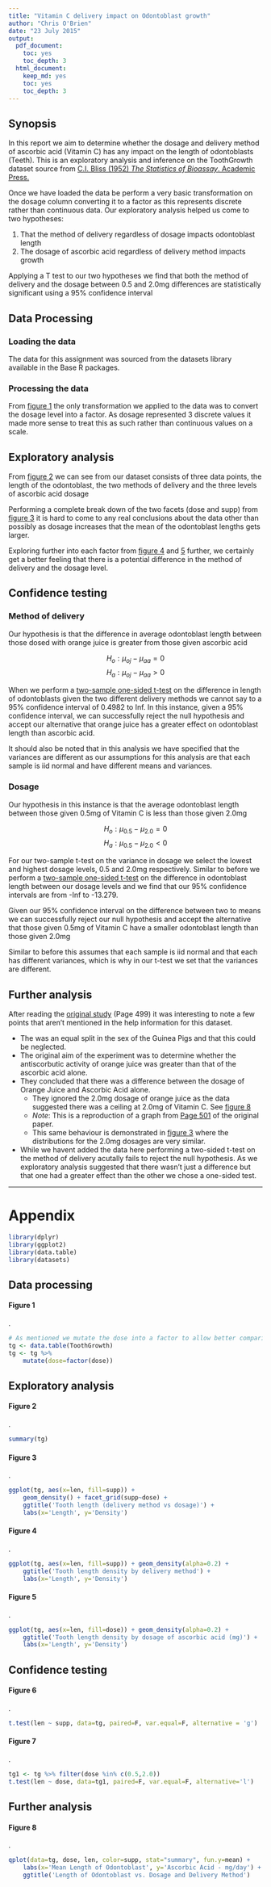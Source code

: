 ```yaml
---
title: "Vitamin C delivery impact on Odontoblast growth"
author: "Chris O'Brien"
date: "23 July 2015"
output:
  pdf_document:
    toc: yes
    toc_depth: 3
  html_document:
    keep_md: yes
    toc: yes
    toc_depth: 3
---
```


## Synopsis

In this report we aim to determine whether the dosage and delivery method of ascorbic acid (Vitamin C) has any impact on the length of odontoblasts (Teeth). This is an exploratory analysis and inference on the ToothGrowth dataset source from [C.I. Bliss (1952) *The Statistics of Bioassay*. Academic Press.][1] 

Once we have loaded the data be perform a very basic transformation on the dosage column converting it to a factor as this represents discrete rather than continuous data. Our exploratory analysis helped us come to two hypotheses:

1. That the method of delivery regardless of dosage impacts odontoblast length 
2. The dosage of ascorbic acid regardless of delivery method impacts growth

Applying a T test to our two hypotheses we find that both the method of delivery and the dosage between 0.5 and 2.0mg differences are statistically significant using a 95% confidence interval

## Data Processing

### Loading the data

The data for this assignment was sourced from the datasets library available in the Base R packages.

### Processing the data

From [figure 1](#figure1) the only transformation we applied to the data was to convert the dosage level into a factor. As dosage represented 3 discrete values it made more sense to treat this as such rather than continuous values on a scale.

## Exploratory analysis

From [figure 2](#figure2) we can see from our dataset consists of three data points, the length of the odontoblast, the two methods of delivery and the three levels of ascorbic acid dosage

Performing a complete break down of the two facets (dose and supp) from [figure 3](#figure3) it is hard to come to any real conclusions about the data other than possibly as dosage increases that the mean of the odontoblast lengths gets larger. 

Exploring further into each factor from [figure 4](#figure4) and [5](#figure5) further, we certainly get a better feeling that there is a potential difference in the method of delivery and the dosage level.

## Confidence testing

### Method of delivery

Our hypothesis is that the difference in average odontoblast length between those dosed with orange juice is greater from those given ascorbic acid

$$H_{o} : \mu_{oj} - \mu_{aa} = 0 $$
$$H_{a} : \mu_{oj} - \mu_{aa} > 0 $$

When we perform a [two-sample one-sided t-test](#figure6) on the difference in length of odontoblasts given the two different delivery methods we cannot say to a 95% confidence interval of 0.4982 to Inf. In this instance, given a 95% confidence interval, we can successfully reject the null hypothesis and accept our alternative that orange juice has a greater effect on odontoblast length than ascorbic acid.

It should also be noted that in this analysis we have specified that the variances are different as our assumptions for this analysis are that each sample is iid normal and have different means and variances.

### Dosage

Our hypothesis in this instance is that the average odontoblast length between those given 0.5mg of Vitamin C is less than those given 2.0mg

$$H_{o} : \mu_{0.5} - \mu_{2.0} = 0 $$
$$H_{a} : \mu_{0.5} - \mu_{2.0} < 0 $$

For our two-sample t-test on the variance in dosage we select the lowest and highest dosage levels, 0.5 and 2.0mg respectively. Similar to before we perform a [two-sample one-sided t-test](#figure7) on the difference in odontoblast length between our dosage levels and we find that our 95% confidence intervals are from -Inf to -13.279. 

Given our 95% confidence interval on the difference between two to means we can successfully reject our null hypothesis and accept the alternative that those given 0.5mg of Vitamin C have a smaller odontoblast length than those given 2.0mg

Similar to before this assumes that each sample is iid normal and that each has different variances, which is why in our t-test we set that the variances are different. 

## Further analysis

After reading the [original study][1] (Page 499) it was interesting to note a few points that aren't mentioned in the help information for this dataset.

* The was an equal split in the sex of the Guinea Pigs and that this could be neglected.
* The original aim of the experiment was to determine whether the antiscorbutic activity of orange juice was greater than that of the ascorbic acid alone.
* They concluded that there was a difference between the dosage of Orange Juice and Ascorbic Acid alone.
    * They ignored the 2.0mg dosage of orange juice as the data suggested there was a ceiling at 2.0mg of Vitamin C. See [figure 8](#figure8)
    * *Note*: This is a reproduction of a graph from [Page 501][1] of the original paper.
    * This same behaviour is demonstrated in [figure 3](#figure3) where the distributions for the 2.0mg dosages are very similar.
* While we havent added the data here performing a two-sided t-test on the method of delivery acutally fails to reject the null hypothesis. As we exploratory analysis suggested that there wasn't just a difference but that one had a greater effect than the other we chose a one-sided test.

------

# Appendix

```r
library(dplyr)
library(ggplot2)
library(data.table)
library(datasets)
```

## Data processing

#### Figure 1 {#figure1}
.  
```r
# As mentioned we mutate the dose into a factor to allow better comparisons
tg <- data.table(ToothGrowth)
tg <- tg %>% 
    mutate(dose=factor(dose))
```

## Exploratory analysis

#### Figure 2 {#figure2}
.  
```r
summary(tg)
```

#### Figure 3 {#figure3}
.  
```r
ggplot(tg, aes(x=len, fill=supp)) + 
    geom_density() + facet_grid(supp~dose) +
    ggtitle('Tooth length (delivery method vs dosage)') +
    labs(x='Length', y='Density')
```

#### Figure 4 {#figure4}
.  
```r
ggplot(tg, aes(x=len, fill=supp)) + geom_density(alpha=0.2) +
    ggtitle('Tooth length density by delivery method') +
    labs(x='Length', y='Density')
```

#### Figure 5 {#figure5}
.  
```r
ggplot(tg, aes(x=len, fill=dose)) + geom_density(alpha=0.2) +
    ggtitle('Tooth length density by dosage of ascorbic acid (mg)') +
    labs(x='Length', y='Density')
```

## Confidence testing

#### Figure 6 {#figure6}
.  
```r
t.test(len ~ supp, data=tg, paired=F, var.equal=F, alternative = 'g')
```

#### Figure 7 {#figure7}
.
```r
tg1 <- tg %>% filter(dose %in% c(0.5,2.0))
t.test(len ~ dose, data=tg1, paired=F, var.equal=F, alternative='l')
```

## Further analysis

#### Figure 8 {#figure8}
.  
```r
qplot(data=tg, dose, len, color=supp, stat="summary", fun.y=mean) +
    labs(x='Mean Length of Odontoblast', y='Ascorbic Acid - mg/day') +
    ggtitle('Length of Odontoblast vs. Dosage and Delivery Method')
```

[1]: http://krishikosh.egranth.ac.in/bitstream/1/22993/1/IVRI%20OB%202003.pdf